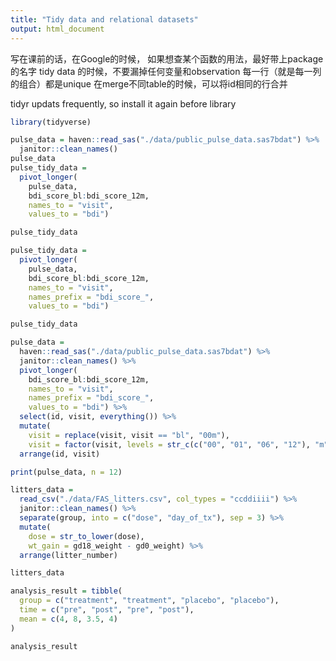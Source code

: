 ```yaml
---
title: "Tidy data and relational datasets"
output: html_document
---
```


写在课前的话，在Google的时候， 如果想查某个函数的用法，最好带上package的名字
tidy data 的时候，不要漏掉任何变量和observation
每一行（就是每一列的组合）都是unique
在merge不同table的时候，可以将id相同的行合并

tidyr updats frequently, so install it again before library
```r
library(tidyverse)
```
```r
pulse_data = haven::read_sas("./data/public_pulse_data.sas7bdat") %>%
  janitor::clean_names()
pulse_data
pulse_tidy_data = 
  pivot_longer(
    pulse_data, 
    bdi_score_bl:bdi_score_12m,
    names_to = "visit", 
    values_to = "bdi")

pulse_tidy_data

pulse_tidy_data = 
  pivot_longer(
    pulse_data, 
    bdi_score_bl:bdi_score_12m,
    names_to = "visit", 
    names_prefix = "bdi_score_",
    values_to = "bdi")

pulse_tidy_data

pulse_data = 
  haven::read_sas("./data/public_pulse_data.sas7bdat") %>%
  janitor::clean_names() %>%
  pivot_longer(
    bdi_score_bl:bdi_score_12m,
    names_to = "visit", 
    names_prefix = "bdi_score_",
    values_to = "bdi") %>%
  select(id, visit, everything()) %>%
  mutate(
    visit = replace(visit, visit == "bl", "00m"),
    visit = factor(visit, levels = str_c(c("00", "01", "06", "12"), "m"))) %>%
  arrange(id, visit)

print(pulse_data, n = 12)

litters_data = 
  read_csv("./data/FAS_litters.csv", col_types = "ccddiiii") %>% 
  janitor::clean_names() %>%
  separate(group, into = c("dose", "day_of_tx"), sep = 3) %>%
  mutate(
    dose = str_to_lower(dose),
    wt_gain = gd18_weight - gd0_weight) %>%
  arrange(litter_number)

litters_data

analysis_result = tibble(
  group = c("treatment", "treatment", "placebo", "placebo"),
  time = c("pre", "post", "pre", "post"),
  mean = c(4, 8, 3.5, 4)
)

analysis_result
```

